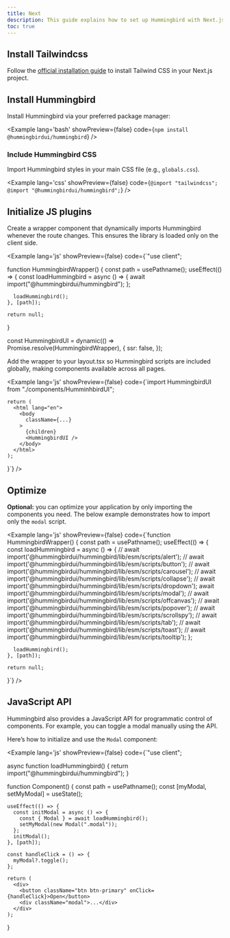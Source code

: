 ```yaml
---
title: Next
description: This guide explains how to set up Hummingbird with Next.js using Tailwind CSS. It covers project setup, configuration, and usage so you can quickly build and style components in your Next.js app.
toc: true
---
```


## Install Tailwindcss

Follow the <a href="https://tailwindcss.com/docs/installation/framework-guides/nextjs" target="_blank" rel="noopener noreferrer">official installation guide</a> to install Tailwind CSS in your Next.js project.

## Install Hummingbird

Install Hummingbird via your preferred package manager:

<Example lang='bash' showPreview={false} code={`npm install @hummingbirdui/hummingbird`} />

### Include Hummingbird CSS

Import Hummingbird styles in your main CSS file (e.g., `globals.css`).

<Example lang='css' showPreview={false} 
  code={`@import "tailwindcss";
  @import "@hummingbirdui/hummingbird";`} />

## Initialize JS plugins

Create a wrapper component that dynamically imports Hummingbird whenever the route changes. This ensures the library is loaded only on the client side.

<Example lang='js' showPreview={false}
  code={`"use client";


  function HummingbirdWrapper() {
    const path = usePathname();
    useEffect(() => {
      const loadHummingbird = async () => {
        await import("@hummingbirdui/hummingbird");
      };

      loadHummingbird();
    }, [path]);

    return null;
  }

  const HummingbirdUI = dynamic(() => Promise.resolve(HummingbirdWrapper), {
    ssr: false,
  });


Add the wrapper to your layout.tsx so Hummingbird scripts are included globally, making components available across all pages.

<Example lang='js' showPreview={false}
  code={`import HummingbirdUI from "./components/HumminhbirdUI";

    return (
      <html lang="en">
        <body
          className={...}
        >
          {children}
          <HummingbirdUI />
        </body>
      </html>
    );
  }`} />

## Optimize

**Optional:** you can optimize your application by only importing the components you need. The below example demonstrates how to import only the `modal` script.

<Example lang='js' showPreview={false}
  code={`function HummingbirdWrapper() {
    const path = usePathname();
    useEffect(() => {
      const loadHummingbird = async () => {
        // await import('@hummingbirdui/hummingbird/lib/esm/scripts/alert');
        // await import('@hummingbirdui/hummingbird/lib/esm/scripts/button');
        // await import('@hummingbirdui/hummingbird/lib/esm/scripts/carousel');
        // await import('@hummingbirdui/hummingbird/lib/esm/scripts/collapse');
        // await import('@hummingbirdui/hummingbird/lib/esm/scripts/dropdown');
        await import('@hummingbirdui/hummingbird/lib/esm/scripts/modal');
        // await import('@hummingbirdui/hummingbird/lib/esm/scripts/offcanvas');
        // await import('@hummingbirdui/hummingbird/lib/esm/scripts/popover');
        // await import('@hummingbirdui/hummingbird/lib/esm/scripts/scrollspy');
        // await import('@hummingbirdui/hummingbird/lib/esm/scripts/tab');
        // await import('@hummingbirdui/hummingbird/lib/esm/scripts/toast');
        // await import('@hummingbirdui/hummingbird/lib/esm/scripts/tooltip');
      };

      loadHummingbird();
    }, [path]);

    return null;
  }`} />


## JavaScript API

Hummingbird also provides a JavaScript API for programmatic control of components. For example, you can toggle a modal manually using the API.

Here’s how to initialize and use the `Modal` component:

<Example lang='js' showPreview={false}
  code={`"use client";


  async function loadHummingbird() {
    return import("@hummingbirdui/hummingbird");
  }

  function Component() {
    const path = usePathname();
    const [myModal, setMyModal] = useState<ModalInstance>();

    useEffect(() => {
      const initModal = async () => {
        const { Modal } = await loadHummingbird();
        setMyModal(new Modal(".modal"));
      };
      initModal();
    }, [path]);

    const handleClick = () => {
      myModal?.toggle();
    };

    return (
      <div>
        <button className="btn btn-primary" onClick={handleClick}>Open</button>
        <div className="modal">...</div>
      </div>
    );
  }

